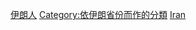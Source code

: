 {{Commonscat|People of Iran by province}}

[[Category:伊朗人|]]
[[Category:依伊朗省份而作的分類|Category:依伊朗省份而作的分類]]
[[Category:依一級行政區劃分的人物|Iran]]